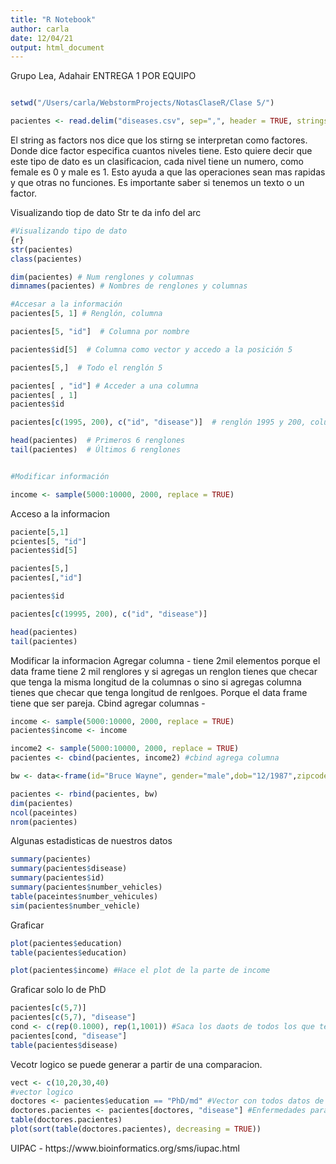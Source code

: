 ```yaml
---
title: "R Notebook"
author: carla
date: 12/04/21
output: html_document
---
```


Grupo Lea, Adahair
ENTREGA 1 POR EQUIPO

```r

```

```r
setwd("/Users/carla/WebstormProjects/NotasClaseR/Clase 5/")
```

```r
pacientes <- read.delim("diseases.csv", sep=",", header = TRUE, stringsAsFactors = TRUE)
```
El string as factors nos dice que los stirng se interpretan como factores. Donde dice factor especifica cuantos niveles tiene. Esto quiere decir que este tipo de dato es un clasificacion, cada nivel tiene un numero, como female es 0 y male es 1. Esto ayuda a que las operaciones sean mas rapidas y que otras no funciones. Es importante saber si tenemos un texto o un factor.


Visualizando tiop de dato
Str te da info del arc
```r
#Visualizando tipo de dato
{r}
str(pacientes)
class(pacientes)

dim(pacientes) # Num renglones y columnas
dimnames(pacientes) # Nombres de renglones y columnas

#Accesar a la información
pacientes[5, 1] # Renglón, columna

pacientes[5, "id"]  # Columna por nombre

pacientes$id[5]  # Columna como vector y accedo a la posición 5

pacientes[5,]  # Todo el renglón 5

pacientes[ , "id"] # Acceder a una columna
pacientes[ , 1]
pacientes$id

pacientes[c(1995, 200), c("id", "disease")]  # renglón 1995 y 200, columnas id y diseases

head(pacientes)  # Primeros 6 renglones
tail(pacientes)  # Últimos 6 renglones


#Modificar información

income <- sample(5000:10000, 2000, replace = TRUE)
```


Acceso a la informacion
```r
paciente[5,1]
pcientes[5, "id"]
pacientes$id[5]

pacientes[5,]
pacientes[,"id"]

pacientes$id

pacientes[c(19995, 200), c("id", "disease")]

head(pacientes)
tail(pacientes)
```

Modificar la informacion
Agregar columna - tiene 2mil elementos porque el data frame tiene 2 mil renglores y si agregas un renglon tienes que checar que tenga la misma longitud de la columnas o sino si agregas columna tienes que checar que tenga longitud de renlgoes. Porque el data frame tiene que ser pareja.
Cbind agregar columnas -
```r
income <- sample(5000:10000, 2000, replace = TRUE)
pacientes$income <- income

income2 <- sample(5000:10000, 2000, replace = TRUE)
pacientes <- cbind(pacientes, income2) #cbind agrega columna

bw <- data<-frame(id="Bruce Wayne", gender="male",dob="12/1987",zipcode=53446,education="Bachelor",employment="Employed",children=1,marital_status="married",ancestry="Europe",number_vehicles=10,commute_time=2.5,accommodation="Mansion",disease="crime fighting",income=9999999, income2=5000)

pacientes <- rbind(pacientes, bw)
dim(pacientes)
ncol(paceintes)
nrom(pacientes)
```


Algunas estadisticas de nuestros datos
```r
summary(pacientes)
summary(pacientes$disease)
summary(pacientes$id)
summary(pacientes$number_vehicles)
table(paceintes$number_vehicules)
sim(pacientes$number_vehicle)
```

Graficar
```r
plot(pacientes$education)
table(pacientes$education)

plot(pacientes$income) #Hace el plot de la parte de income

```


Graficar solo lo de PhD
```r
pacientes[c(5,7)]
pacientes[c(5,7), "disease"]
cond <- c(rep(0.1000), rep(1,1001)) #Saca los daots de todos los que tengan factor 1 - male
pacientes[cond, "disease"]
table(pacientes$disease)

```

Vecotr logico se puede generar a partir de una comparacion.
```r
vect <- c(10,20,30,40)
#vector logico
doctores <- pacientes$education == "PhD/md" #Vector con todos datos de pacientes que tengan en eduaction phd/md
doctores.pacientes <- pacientes[doctores, "disease"] #Enfermedades para cada uno de los doctores
table(doctores.pacientes)
plot(sort(table(doctores.pacientes), decreasing = TRUE))

```

UIPAC - https://www.bioinformatics.org/sms/iupac.html


